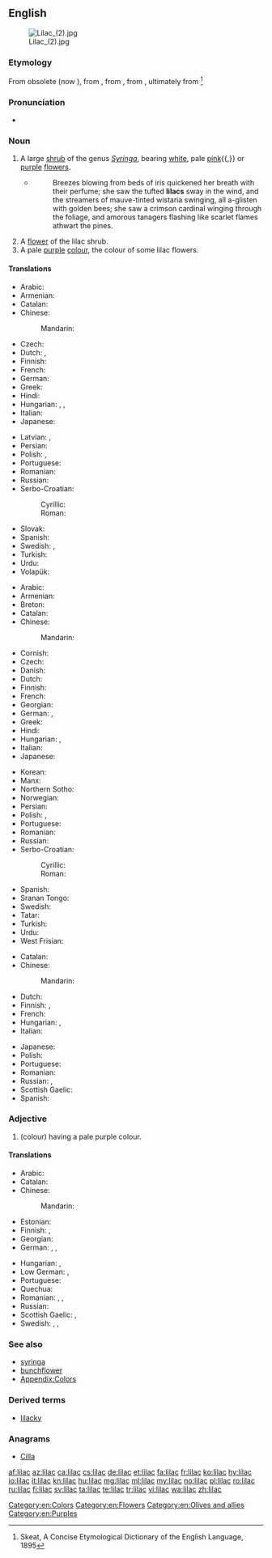 ==English==
{{wikipedia|Syringa|Lilac}}
[[Image:Lilac (2).jpg|thumb]]

===Etymology===
From obsolete {{etyl|fr|en}} {{term|lilac|lang=fr}} (now {{term|lilas|lang=fr}}), from {{etyl|ar|en}} {{term|لِيلَك|tr=līlak|lang=ar}}, from {{etyl|fa|en}} {{term|نیلک|tr=nilak|lang=fa}}, from {{term|نیل|tr=nil||dark blue|lang=fa}}, ultimately from {{etyl|sa|en}} {{term|नीला||dark blue|lang=sa}}<ref>Skeat, A Concise Etymological Dictionary of the English Language, 1895</ref>

===Pronunciation===
* {{a|US|UK}} {{IPA|/ˈlɑɪlək/|lang=en}}

===Noun===
{{en-noun}}

#A large [[shrub]] of the genus ''[[Syringa]]'', bearing [[white]], pale [[pink]]{{,}} or [[purple]] [[flower]]s.
#*{{RQ:Chmbrs YngrSt|V}}
#*:Breezes blowing from beds of iris quickened her breath with their perfume; she saw the tufted '''lilacs''' sway in the wind, and the streamers of mauve-tinted wistaria swinging, all a-glisten with golden bees; she saw a crimson cardinal winging through the foliage, and amorous tanagers flashing like scarlet flames athwart the pines.
#A [[flower]] of the lilac shrub.
#A pale [[purple]] [[color|colour]], the colour of some lilac flowers.
#:{{color panel|C8A2C8}}

====Translations====
{{trans-top|shrub}}
* Arabic: {{t|ar|لَيْلَك|m|tr=laylak|sc=Arab}}
* Armenian: {{t+|hy|յասաման|tr=yasaman}}
* Catalan: {{t+|ca|lila}}
* Chinese:
*: Mandarin: {{t+|cmn|丁香|tr=dīngxiāng|sc=Hani}}
* Czech: {{t+|cs|šeřík|m}}
* Dutch: {{t+|nl|sering}}, {{t+|nl|seringen|p}}
* Finnish: {{t+|fi|syreeni}}
* French: {{t+|fr|lilas|m}}
* German: {{t+|de|Flieder|m}}
* Greek: {{t+|el|πασχαλιά|f|tr=paschaliá}}
* Hindi: {{t|hi|बकायन|f|tr=bakāyan}}
* Hungarian: {{t+|hu|orgona}}, {{t|hu|orgonabokor}}, {{t|hu|orgonafa}}
* Italian: {{t|it|lillà|m}}
* Japanese: {{t|ja|ライラック|tr=rairakku|sc=Jpan}}
{{trans-mid}}
* Latvian: {{t|lv|ceriņš|m}}, {{t|lv|ceriņi|p}}
* Persian: {{t|fa|یاس شیروانی|tr=yâs-e širvâni|sc=fa-Arab}}
* Polish: {{t+|pl|lilak|m}}, {{t+|pl|bez|m}}
* Portuguese: {{t+|pt|lilás|m}}
* Romanian: {{t+|ro|liliac|m}}
* Russian: {{t+|ru|сирень|f|tr=sirénʹ|sc=Cyrl}}
* Serbo-Croatian:
*: Cyrillic: {{t|sh|јоргован|m|sc=Cyrl}}
*: Roman: {{t+|sh|jorgovan|m}}
* Slovak: {{t|sk|orgovan|m}}
* Spanish: {{t+|es|lila|f}}
* Swedish: {{t+|sv|syren|c}}, {{t|sv|syrenbuske|c}}
* Turkish: {{t+|tr|leylak}}
* Urdu: {{t|ur|بکاین|f|tr=bakāyan}}
* Volapük: {{t+|vo|süren}}
{{trans-bottom}}

{{trans-top|flower}}
* Arabic: {{t|ar|لَيْلَك|m|tr=laylak|sc=Arab}}
* Armenian: {{t+|hy|յասաման|tr=yasaman}}
* Breton: {{t|br|lireu}}
* Catalan: {{t+|ca|lila}}
* Chinese:
*: Mandarin: {{t+|cmn|丁香|tr=dīngxiāng|sc=Hani}}
* Cornish: {{t|kw|laylok}}
* Czech: {{t+|cs|šeřík|m}}
* Danish: {{t|da|syren}}
* Dutch: {{t+|nl|sering}}
* Finnish: {{t|fi|syreeninkukka}}
* French: {{t+|fr|lilas|m}}
* Georgian: {{t|ka|იასამანი|tr=iasamani|sc=Geor}}
* German: {{t+|de|Flieder|m}}, {{t|de|Zartlila|n}}
* Greek: {{t+|el|πασχαλιά|f|tr=paschaliá}}
* Hindi: {{t|hi|बकायन|f|tr=bakāyan}}
* Hungarian: {{t+|hu|orgona}}, {{t|hu|orgonavirág}}
* Italian: {{t|it|lillà|m}}
* Japanese: {{t|ja|ライラック|tr=rairakku|sc=Jpan}}
{{trans-mid}}
* Korean: {{t+|ko|라일락|sc=Kore}}
* Manx: {{t|gv|laylac}}
* Northern Sotho: {{t|nso|perese}}
* Norwegian: {{t|no|syrin}}
* Persian: {{t|fa|یاس شیروانی|tr=yâs-e širvâni|sc=fa-Arab}}
* Polish: {{t+|pl|lilak|m}}, {{t+|pl|bez|m}}
* Portuguese: {{t+|pt|lilás|m}}
* Romanian: {{t+|ro|liliac|m}}
* Russian: {{t+|ru|сирень|f|tr=sirénʹ|sc=Cyrl}}
* Serbo-Croatian:
*: Cyrillic: {{t|sh|јоргован|m|sc=Cyrl}}
*: Roman: {{t+|sh|jorgovan|m}}
* Spanish: {{t+|es|lila|f}}
* Sranan Tongo: {{t|srn|lila}}
* Swedish: {{t+|sv|syren|c}}
* Tatar: {{t+|tt|шомырт|tr=şomırt|sc=Cyrl}}
* Turkish: {{t+|tr|leylak}}
* Urdu: {{t|ur|بکاین|f|tr=bakāyan}}
* West Frisian: {{t|fy|nageltsjebeam}}
{{trans-bottom}}

{{trans-top|colour}}
* Catalan: {{t+|ca|lila}}
* Chinese:
*: Mandarin: {{t|cmn|淡紫色|tr=dàn zǐsè|sc=Hani}}
* Dutch: {{t+|nl|lila}}
* Finnish: {{t+|fi|liila}}, {{t+|fi|violetti}}
* French: {{t+|fr|lilas}}
* Hungarian: {{t|hu|orgonalila}}, {{t+|hu|halványlila}}
* Italian: {{t+|it|lilla|n}}
{{trans-mid}}
* Japanese: {{t|ja|ライラック色|tr=rairakku-iro|sc=Jpan}}
* Polish: {{t|pl|barwa liliowa}}
* Portuguese: {{t+|pt|lilás|m}}
* Romanian: {{t+|ro|violet|n}}
* Russian: {{t+|ru|сиреневый|tr=sirénevyj}}, {{t+|ru|лиловый|m|tr=lilóvyj}}
* Scottish Gaelic: {{t|gd|liath-chòrcra|f}}
* Spanish: {{t+|es|lila}}
{{trans-bottom}}

===Adjective===
{{en-adj}}

# (colour) having a pale purple colour.

====Translations====
{{trans-top|colour}}
* Arabic: {{t|ar|لَيْلَكِيّ}}
* Catalan: {{t+|ca|lila}}
* Chinese:
*: Mandarin: {{t|cmn|淡紫色的|sc=Hani}}
* Estonian: {{t|et|lilla}}
* Finnish: {{t+|fi|liila}}, {{t+|fi|violetti}}
* Georgian: {{t|ka|იასამნისფერი|sc=Geor}}
* German: {{t+|de|lila}}, {{t|de|lilafarbig}}, {{t|de|zartlila}}
{{trans-mid}}
* Hungarian: {{t|hu|orgonalila}}, {{t+|hu|halványlila}}
* Low German: {{t|nds|lila}}, {{t|nds|violett}}
* Portuguese: {{t+|pt|lilás}}
* Quechua: {{t|qu|sañi}}
* Romanian: {{t+|ro|liliachiu}}, {{t+|ro|lila}}, {{t+|ro|violet}}
* Russian: {{t|ru|сире́невый}}
* Scottish Gaelic: {{t|gd|liath-chòrcra}}, {{t|gd|liath-ghorm}}
* Swedish: {{t+|sv|lila}}, {{t+|sv|gredelin}}, {{t+|sv|violett}}
{{trans-bottom}}

===See also===
* [[syringa]]
* [[bunchflower]]
* [[Appendix:Colors]]

===Derived terms===
* [[lilacky]]

===Anagrams===
* [[Cilla#English|Cilla]]

[[Category:en:Colors]]
[[Category:en:Flowers]]
[[Category:en:Olives and allies]]
[[Category:en:Purples]]

<references/>

[[af:lilac]]
[[az:lilac]]
[[ca:lilac]]
[[cs:lilac]]
[[de:lilac]]
[[et:lilac]]
[[fa:lilac]]
[[fr:lilac]]
[[ko:lilac]]
[[hy:lilac]]
[[io:lilac]]
[[it:lilac]]
[[kn:lilac]]
[[hu:lilac]]
[[mg:lilac]]
[[ml:lilac]]
[[my:lilac]]
[[no:lilac]]
[[pl:lilac]]
[[ro:lilac]]
[[ru:lilac]]
[[fi:lilac]]
[[sv:lilac]]
[[ta:lilac]]
[[te:lilac]]
[[tr:lilac]]
[[vi:lilac]]
[[wa:lilac]]
[[zh:lilac]]